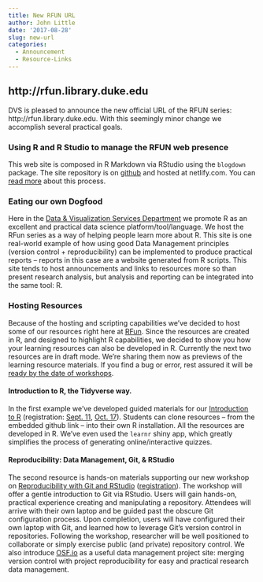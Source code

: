 ```yaml
---
title: New RFUN URL
author: John Little
date: '2017-08-28'
slug: new-url
categories: 
  - Announcement
  - Resource-Links
---
```


## http://rfun.library.duke.edu

DVS is pleased to announce the new official URL of the RFUN series:  http://rfun.library.duke.edu.  With this seemingly minor change we accomplish several practical goals.  

### Using R and R Studio to manage the RFUN web presence

This web site is composed in R Markdown via RStudio using the `blogdown` package.  The site repository is on [github](https://github.com/data-and-visualization/Rfun) and hosted at netlify.com.  You can [read more](https://bookdown.org/yihui/blogdown/) about this process.

### Eating our own Dogfood

Here in the [Data & Visualization Services Department](http://library.duke.edu/data/) we promote R as an excellent and practical data science platform/tool/language.  We host the RFun series as a way of helping people learn more about R.  This site is one real-world example of how using good Data Management principles (version control + reproducibility) can be implemented to produce practical reports -- reports in this case are a website generated from R scripts.  This site tends to host announcements and links to resources more so than present research analysis, but analysis and reporting can be integrated into the same tool:  R.

### Hosting Resources

Because of the hosting and scripting capabilities we've decided to host some of our resources right here at [RFun](http://rfun.library.duke.edu/).  Since the resources are created in R, and designed to highlight R capabilities, we decided to show you how your learning resources can also be developed in R.  Currently the next two resources are in draft mode.  We're sharing them now as previews of the learning resource materials.  If you find a bug or error, rest assured it will be [ready by the date of workshops](/2017/08/29/fall-2017-rfun-workshops/).

#### Introduction to R, the Tidyverse way.

In the first example we've developed guided materials for our [Introduction to R](/intro2r/) (registration:  [Sept. 11](http://duke.libcal.com/event/3442483), [Oct. 17](http://duke.libcal.com/event/3442545)).  Students can clone resources -- from the embedded github link -- into their own R installation.  All the resources are developed in R.  We've even used the `learnr` shiny app, which greatly simplifies the process of generating online/interactive quizzes.  

#### Reproducibility: Data Management, Git, & RStudio
The second resource is hands-on materials supporting our new workshop on [Reproducibility with Git and RStudio](/git/) ([registration](http://duke.libcal.com/event/3442538)).  The workshop will offer a gentle introduction to Git via RStudio. Users will gain hands-on, practical experience creating and manipulating a repository. Attendees will arrive with their own laptop and be guided past the obscure Git configuration process. Upon completion, users will have configured their own laptop with Git, and learned how to leverage Git’s version control in repositories. Following the workshop, researcher will be well positioned to collaborate or simply exercise public (and private) repository control.  We also introduce [OSF.io](https://osf.io/r6wfk/) as a useful data management project site: merging version control with project reproducibility for easy and practical research data management.  




